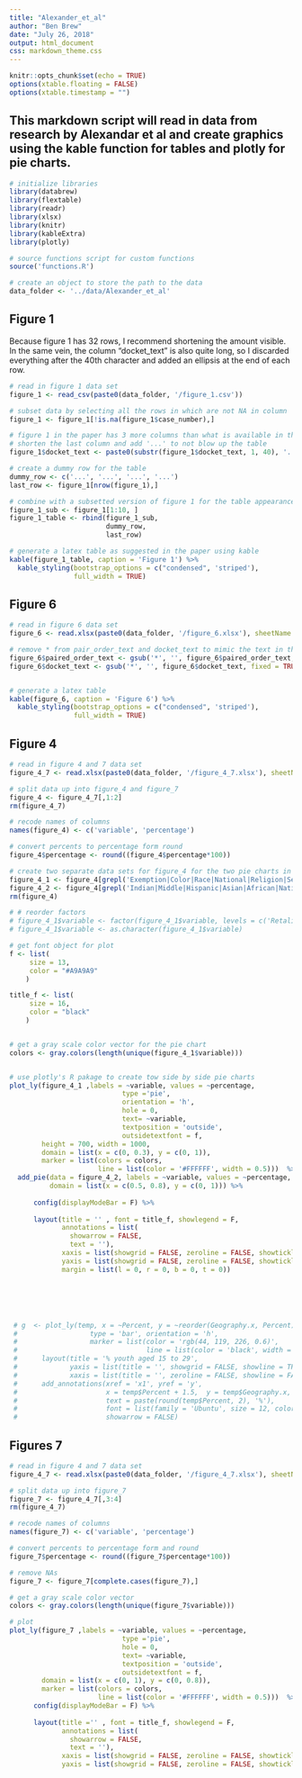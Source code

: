 ```yaml
---
title: "Alexander_et_al"
author: "Ben Brew"
date: "July 26, 2018"
output: html_document
css: markdown_theme.css
---
```


```r
knitr::opts_chunk$set(echo = TRUE)
options(xtable.floating = FALSE)
options(xtable.timestamp = "")
```

## This markdown script will read in data from research by Alexandar et al and create graphics using the kable function for tables and plotly for pie charts. 


```r
# initialize libraries 
library(databrew)
library(flextable)
library(readr)
library(xlsx)
library(knitr)
library(kableExtra)
library(plotly)

# source functions script for custom functions
source('functions.R')

# create an object to store the path to the data
data_folder <- '../data/Alexander_et_al'

```

<!-- <div class="large"> -->

## Figure 1 
Because figure 1 has 32 rows, I recommend shortening the amount visible. In the same vein, the column "docket_text" is also quite long, so I discarded everything after the 40th character and added an ellipsis at the end of each row. 
```r

# read in figure 1 data set
figure_1 <- read_csv(paste0(data_folder, '/figure_1.csv'))

# subset data by selecting all the rows in which are not NA in column 'case_number'
figure_1 <- figure_1[!is.na(figure_1$case_number),]

# figure 1 in the paper has 3 more columns than what is available in the data
# shorten the last column and add '...' to not blow up the table
figure_1$docket_text <- paste0(substr(figure_1$docket_text, 1, 40), '...')

# create a dummy row for the table 
dummy_row <- c('...', '...', '...', '...')
last_row <- figure_1[nrow(figure_1),]

# combine with a subsetted version of figure 1 for the table appearance
figure_1_sub <- figure_1[1:10, ]
figure_1_table <- rbind(figure_1_sub, 
                        dummy_row,
                        last_row)

# generate a latex table as suggested in the paper using kable
kable(figure_1_table, caption = 'Figure 1') %>% 
  kable_styling(bootstrap_options = c("condensed", 'striped'),
                full_width = TRUE)

```


## Figure 6 

```r

# read in figure 6 data set 
figure_6 <- read.xlsx(paste0(data_folder, '/figure_6.xlsx'), sheetName = 1)

# remove * from pair_order_text and docket_text to mimic the text in the paper 
figure_6$paired_order_text <- gsub('*', '', figure_6$paired_order_text, fixed = TRUE)
figure_6$docket_text <- gsub('*', '', figure_6$docket_text, fixed = TRUE)


# generate a latex table 
kable(figure_6, caption = 'Figure 6') %>% 
  kable_styling(bootstrap_options = c("condensed", 'striped'),
                full_width = TRUE)


```

## Figure 4

```r

# read in figure 4 and 7 data set
figure_4_7 <- read.xlsx(paste0(data_folder, '/figure_4_7.xlsx'), sheetName = 1)

# split data up into figure_4 and figure_7
figure_4 <- figure_4_7[,1:2]
rm(figure_4_7)

# recode names of columns
names(figure_4) <- c('variable', 'percentage')

# convert percents to percentage form round 
figure_4$percentage <- round((figure_4$percentage*100))

# create two separate data sets for figure_4 for the two pie charts in the paper
figure_4_1 <- figure_4[grepl('Exemption|Color|Race|National|Religion|Sex|Retaliation', figure_4$variable),]
figure_4_2 <- figure_4[grepl('Indian|Middle|Hispanic|Asian|African|Native', figure_4$variable),]
rm(figure_4)

# # reorder factors 
# figure_4_1$variable <- factor(figure_4_1$variable, levels = c('Retaliation', 'Exemption', 'Color', 'Race', 'National origin', 'Religion', 'Sex'))
# figure_4_1$variable <- as.character(figure_4_1$variable)

# get font object for plot
f <- list(
     size = 13,
     color = "#A9A9A9"
    )

title_f <- list(
     size = 16,
     color = "black"
    )


# get a gray scale color vector for the pie chart
colors <- gray.colors(length(unique(figure_4_1$variable)))


# use plotly's R pakage to create tow side by side pie charts
plot_ly(figure_4_1 ,labels = ~variable, values = ~percentage,
                            type ='pie',
                            orientation = 'h',
                            hole = 0,
                            text= ~variable,
                            textposition = 'outside',
                            outsidetextfont = f,
        height = 700, width = 1000,
        domain = list(x = c(0, 0.3), y = c(0, 1)),
        marker = list(colors = colors,
                      line = list(color = '#FFFFFF', width = 0.5)))  %>%
  add_pie(data = figure_4_2, labels = ~variable, values = ~percentage,
          domain = list(x = c(0.5, 0.8), y = c(0, 1))) %>%
      
      config(displayModeBar = F) %>%
      
      layout(title = '' , font = title_f, showlegend = F,
             annotations = list(
               showarrow = FALSE,
               text = ''), 
             xaxis = list(showgrid = FALSE, zeroline = FALSE, showticklabels = FALSE),
             yaxis = list(showgrid = FALSE, zeroline = FALSE, showticklabels = FALSE), 
             margin = list(l = 0, r = 0, b = 0, t = 0)) 






 # g  <- plot_ly(temp, x = ~Percent, y = ~reorder(Geography.x, Percent), 
 #                  type = 'bar', orientation = 'h',
 #                  marker = list(color = 'rgb(44, 119, 226, 0.6)',
 #                                line = list(color = 'black', width = 2))) %>%
 #      layout(title = '% youth aged 15 to 29',
 #             yaxis = list(title = '', showgrid = FALSE, showline = TRUE, showticklabels = TRUE, domain= c(0, 0.85)),
 #             xaxis = list(title = '', zeroline = FALSE, showline = FALSE, showticklabels = TRUE, showgrid = TRUE)) %>%
 #      add_annotations(xref = 'x1', yref = 'y',
 #                      x = temp$Percent + 1.5,  y = temp$Geography.x,
 #                      text = paste(round(temp$Percent, 2), '%'),
 #                      font = list(family = 'Ubuntu', size = 12, color = 'black'),
 #                      showarrow = FALSE)

```

## Figures 7


```r

# read in figure 4 and 7 data set
figure_4_7 <- read.xlsx(paste0(data_folder, '/figure_4_7.xlsx'), sheetName = 1)

# split data up into figure_7
figure_7 <- figure_4_7[,3:4]
rm(figure_4_7)

# recode names of columns
names(figure_7) <- c('variable', 'percentage')

# convert percents to percentage form and round 
figure_7$percentage <- round((figure_7$percentage*100))

# remove NAs
figure_7 <- figure_7[complete.cases(figure_7),]

# get a gray scale color vector 
colors <- gray.colors(length(unique(figure_7$variable)))

# plot
plot_ly(figure_7 ,labels = ~variable, values = ~percentage,
                            type ='pie',
                            hole = 0,
                            text= ~variable,
                            textposition = 'outside',
                            outsidetextfont = f,
        domain = list(x = c(0, 1), y = c(0, 0.8)),
        marker = list(colors = colors,
                      line = list(color = '#FFFFFF', width = 0.5)))  %>%
      config(displayModeBar = F) %>%
      
      layout(title ='' , font = title_f, showlegend = F,
             annotations = list(
               showarrow = FALSE,
               text = ''), 
             xaxis = list(showgrid = FALSE, zeroline = FALSE, showticklabels = FALSE),
             yaxis = list(showgrid = FALSE, zeroline = FALSE, showticklabels = FALSE))

    

```


